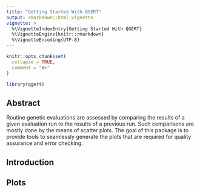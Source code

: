 ```yaml
---
title: "Getting Started With QGERT"
output: rmarkdown::html_vignette
vignette: >
  %\VignetteIndexEntry{Getting Started With QGERT}
  %\VignetteEngine{knitr::rmarkdown}
  %\VignetteEncoding{UTF-8}
---
```


```r
knitr::opts_chunk$set(
  collapse = TRUE,
  comment = "#>"
)
```

```r
library(qgert)
```


## Abstract
Routine genetic evaluations are assessed by comparing the results of a given evaluation run to the results of a previous run. Such comparisons are mostly done by the means of scatter plots. The goal of this package is to provide tools to seamlessly generate the plots that are required for quality assurance and error checking.


## Introduction


## Plots


